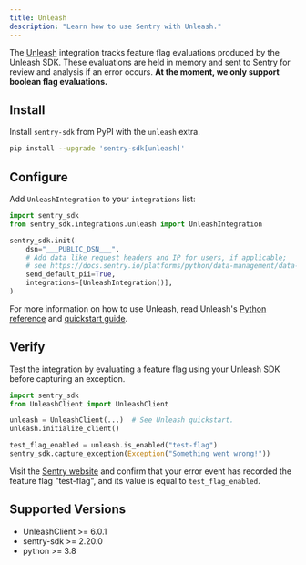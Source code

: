```yaml
---
title: Unleash
description: "Learn how to use Sentry with Unleash."
---
```


<PlatformContent includePath="feature-flags/prerelease-alert" />

The [Unleash](https://www.getunleash.io/) integration tracks feature flag evaluations produced by the Unleash SDK. These evaluations are held in memory and sent to Sentry for review and analysis if an error occurs. **At the moment, we only support boolean flag evaluations.**

## Install

Install `sentry-sdk` from PyPI with the `unleash` extra.

```bash
pip install --upgrade 'sentry-sdk[unleash]'
```

## Configure

Add `UnleashIntegration` to your `integrations` list:

```python
import sentry_sdk
from sentry_sdk.integrations.unleash import UnleashIntegration

sentry_sdk.init(
    dsn="___PUBLIC_DSN___",
    # Add data like request headers and IP for users, if applicable;
    # see https://docs.sentry.io/platforms/python/data-management/data-collected/ for more info
    send_default_pii=True,
    integrations=[UnleashIntegration()],
)
```

For more information on how to use Unleash, read Unleash's [Python reference](https://docs.getunleash.io/reference/sdks/python) and [quickstart guide](https://docs.getunleash.io/quickstart).

## Verify

Test the integration by evaluating a feature flag using your Unleash SDK before capturing an exception.

```python {tabTitle: Python, using is_enabled}
import sentry_sdk
from UnleashClient import UnleashClient

unleash = UnleashClient(...)  # See Unleash quickstart.
unleash.initialize_client()

test_flag_enabled = unleash.is_enabled("test-flag")
sentry_sdk.capture_exception(Exception("Something went wrong!"))
```

Visit the [Sentry website](https://sentry.io/issues/) and confirm that your error
event has recorded the feature flag "test-flag", and its value is equal to `test_flag_enabled`.

## Supported Versions

- UnleashClient >= 6.0.1
- sentry-sdk >= 2.20.0
- python >= 3.8

<PlatformContent includePath="feature-flags/next-steps" />
